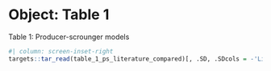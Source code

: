 # Object: Table 1

Table 1: Producer-scrounger models

```r
#| column: screen-inset-right
targets::tar_read(table_1_ps_literature_compared)[, .SD, .SDcols = -'Link']
```
 
 
